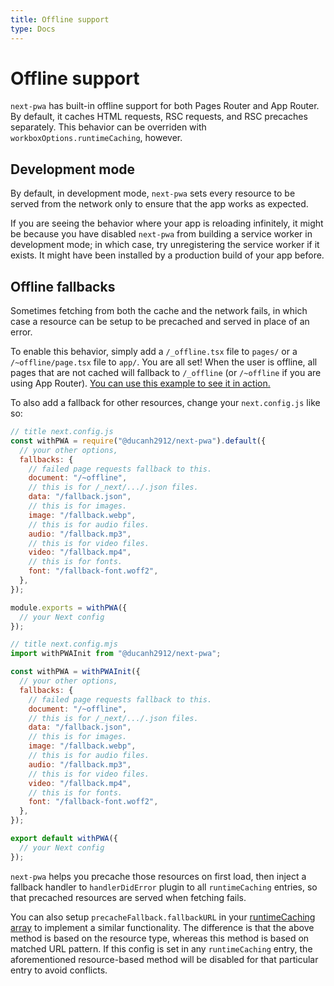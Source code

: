 ```yaml
---
title: Offline support
type: Docs
---
```


# Offline support

`next-pwa` has built-in offline support for both Pages Router and App Router. By default, it caches HTML requests, RSC requests, and RSC precaches
separately. This behavior can be overriden with `workboxOptions.runtimeCaching`, however.

## Development mode

By default, in development mode, `next-pwa` sets every resource to be served from the network only to ensure that the app works as expected.

If you are seeing the behavior where your app is reloading infinitely, it might be because you have disabled `next-pwa` from building a service worker in
development mode; in which case, try unregistering the service worker if it exists. It might have been installed by a production build of your app before.

## Offline fallbacks

Sometimes fetching from both the cache and the network fails, in which case a resource can be setup to be precached and served in place of an error.

To enable this behavior, simply add a `/_offline.tsx` file to `pages/` or a `/~offline/page.tsx` file to `app/`. You are all set!
When the user is offline, all pages that are not cached will fallback to `/_offline` (or `/~offline` if you are using App Router).
[You can use this example to see it in action.](https://github.com/DuCanhGH/next-pwa/tree/master/examples/offline-fallback-v2)

To also add a fallback for other resources, change your `next.config.js` like so:

<Tabs>

```js
// title next.config.js
const withPWA = require("@ducanh2912/next-pwa").default({
  // your other options,
  fallbacks: {
    // failed page requests fallback to this.
    document: "/~offline",
    // this is for /_next/.../.json files.
    data: "/fallback.json",
    // this is for images.
    image: "/fallback.webp",
    // this is for audio files.
    audio: "/fallback.mp3",
    // this is for video files.
    video: "/fallback.mp4",
    // this is for fonts.
    font: "/fallback-font.woff2",
  },
});

module.exports = withPWA({
  // your Next config
});
```

```js
// title next.config.mjs
import withPWAInit from "@ducanh2912/next-pwa";

const withPWA = withPWAInit({
  // your other options,
  fallbacks: {
    // failed page requests fallback to this.
    document: "/~offline",
    // this is for /_next/.../.json files.
    data: "/fallback.json",
    // this is for images.
    image: "/fallback.webp",
    // this is for audio files.
    audio: "/fallback.mp3",
    // this is for video files.
    video: "/fallback.mp4",
    // this is for fonts.
    font: "/fallback-font.woff2",
  },
});

export default withPWA({
  // your Next config
});
```

</Tabs>

`next-pwa` helps you precache those resources on first load, then inject a fallback handler to `handlerDidError` plugin to all
`runtimeCaching` entries, so that precached resources are served when fetching fails.

You can also setup `precacheFallback.fallbackURL` in your [runtimeCaching array](https://developer.chrome.com/docs/workbox/reference/workbox-build/#type-RuntimeCaching)
to implement a similar functionality. The difference is that the above method is based on the resource type, whereas this method is based on matched URL pattern. If this config
is set in any `runtimeCaching` entry, the aforementioned resource-based method will be disabled for that particular entry to avoid conflicts.

